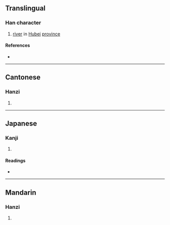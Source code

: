{{character info/new}}
==Translingual==

===Han character===
{{Han char|rn=85|rad=水|as=10|sn=13|four=38112|canj=ETQM|ids=⿰氵差}}

# [[river]] in [[Hubei]] [[province]]

====References====
* {{Han ref|kx=0640.030|dkj=17948|dj=1047.010|hdz=31685.030|uh=6EA0|ud=28320|bh=DE4B|bd=56907}}

----

==Cantonese==

===Hanzi===
{{yue-hanzi|jyut=[[zaa3]]|y=ja3}}

# {{defn|lang=yue|sort=水10}}

----

==Japanese==

===Kanji===
{{ja-kanji|grade=|rs=水10}}

# {{defn|lang=ja|sort=水10}}

====Readings====
* {{ja-readings|on=[[さ]] (sa), [[しゃ]] (sha), [[し]] (shi)|kun=}}

----

==Mandarin==

===Hanzi===
{{cmn-hanzi|pin=[[zhà]] ([[zha4]]), [[zhā]] ([[zha1]])|wg=cha<sup>4</sup>, cha<sup>1</sup>}}

# {{defn|lang=cmn|sort=水10}}